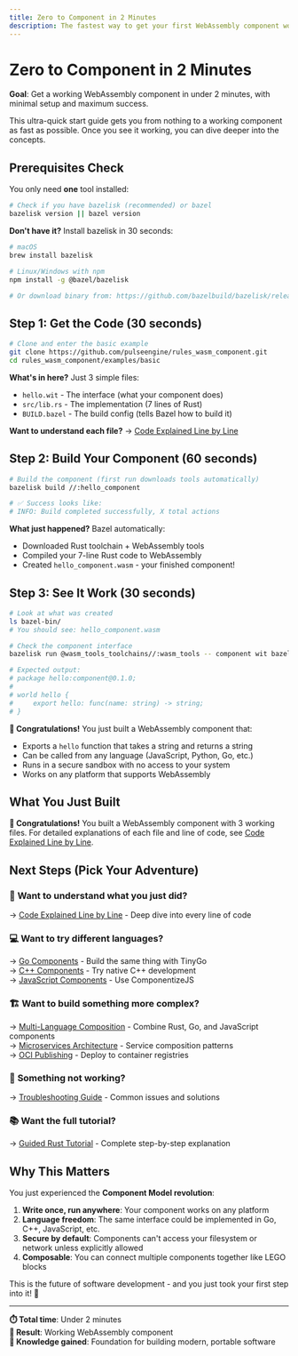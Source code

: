 ```yaml
---
title: Zero to Component in 2 Minutes
description: The fastest way to get your first WebAssembly component working
---
```


# Zero to Component in 2 Minutes

**Goal**: Get a working WebAssembly component in under 2 minutes, with minimal setup and maximum success.

This ultra-quick start guide gets you from nothing to a working component as fast as possible. Once you see it working, you can dive deeper into the concepts.

## Prerequisites Check

You only need **one** tool installed:

```bash
# Check if you have bazelisk (recommended) or bazel
bazelisk version || bazel version
```

**Don't have it?** Install bazelisk in 30 seconds:
```bash
# macOS
brew install bazelisk

# Linux/Windows with npm
npm install -g @bazel/bazelisk

# Or download binary from: https://github.com/bazelbuild/bazelisk/releases
```

## Step 1: Get the Code (30 seconds)

```bash
# Clone and enter the basic example
git clone https://github.com/pulseengine/rules_wasm_component.git
cd rules_wasm_component/examples/basic
```

**What's in here?** Just 3 simple files:
- `hello.wit` - The interface (what your component does)
- `src/lib.rs` - The implementation (7 lines of Rust)  
- `BUILD.bazel` - The build config (tells Bazel how to build it)

**Want to understand each file?** → [Code Explained Line by Line](/tutorials/code-explained/)

## Step 2: Build Your Component (60 seconds)

```bash
# Build the component (first run downloads tools automatically)
bazelisk build //:hello_component

# ✅ Success looks like:
# INFO: Build completed successfully, X total actions
```

**What just happened?** Bazel automatically:
- Downloaded Rust toolchain + WebAssembly tools
- Compiled your 7-line Rust code to WebAssembly
- Created `hello_component.wasm` - your finished component!

## Step 3: See It Work (30 seconds)

```bash
# Look at what was created
ls bazel-bin/
# You should see: hello_component.wasm

# Check the component interface
bazelisk run @wasm_tools_toolchains//:wasm_tools -- component wit bazel-bin/hello_component.wasm

# Expected output:
# package hello:component@0.1.0;
# 
# world hello {
#     export hello: func(name: string) -> string;
# }
```

**🎉 Congratulations!** You just built a WebAssembly component that:
- Exports a `hello` function that takes a string and returns a string
- Can be called from any language (JavaScript, Python, Go, etc.)
- Runs in a secure sandbox with no access to your system
- Works on any platform that supports WebAssembly

## What You Just Built

**🎉 Congratulations!** You built a WebAssembly component with 3 working files. For detailed explanations of each file and line of code, see [Code Explained Line by Line](/tutorials/code-explained/).

## Next Steps (Pick Your Adventure)

### 🚀 **Want to understand what you just did?**
→ [Code Explained Line by Line](/tutorials/code-explained/) - Deep dive into every line of code

### 💻 **Want to try different languages?**
→ [Go Components](/languages/go/) - Build the same thing with TinyGo  
→ [C++ Components](/languages/cpp/) - Try native C++ development  
→ [JavaScript Components](/languages/javascript/) - Use ComponentizeJS

### 🏗️ **Want to build something more complex?**
→ [Multi-Language Composition](/examples/multi-language-composition/) - Combine Rust, Go, and JavaScript components  
→ [Microservices Architecture](/examples/microservices-architecture/) - Service composition patterns  
→ [OCI Publishing](/examples/oci-publishing/) - Deploy to container registries

### 🐛 **Something not working?**
→ [Troubleshooting Guide](/troubleshooting/common-issues/) - Common issues and solutions

### 📚 **Want the full tutorial?**
→ [Guided Rust Tutorial](/tutorials/rust-guided-walkthrough/) - Complete step-by-step explanation

## Why This Matters

You just experienced the **Component Model revolution**:

1. **Write once, run anywhere**: Your component works on any platform
2. **Language freedom**: The same interface could be implemented in Go, C++, JavaScript, etc.
3. **Secure by default**: Components can't access your filesystem or network unless explicitly allowed
4. **Composable**: You can connect multiple components together like LEGO blocks

This is the future of software development - and you just took your first step into it! 🎊

---

**⏱️ Total time**: Under 2 minutes  
**🎯 Result**: Working WebAssembly component  
**🧠 Knowledge gained**: Foundation for building modern, portable software